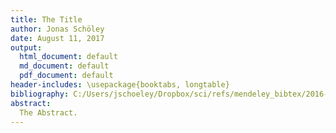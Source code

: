 ```yaml
---
title: The Title
author: Jonas Schöley
date: August 11, 2017
output:
  html_document: default
  md_document: default
  pdf_document: default
header-includes: \usepackage{booktabs, longtable}
bibliography: C:/Users/jschoeley/Dropbox/sci/refs/mendeley_bibtex/2016-09-imort_selection.bib
abstract:
  The Abstract.
---
```

